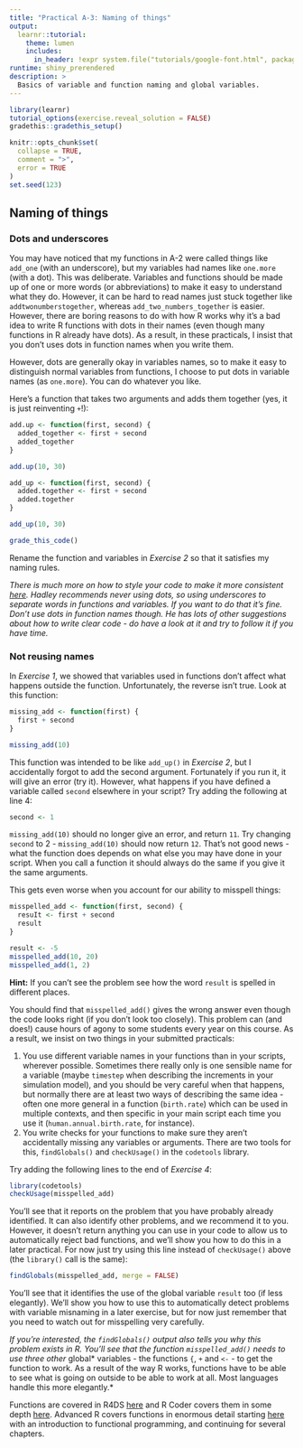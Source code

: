 ```yaml
---
title: "Practical A-3: Naming of things"
output:
  learnr::tutorial:
    theme: lumen
    includes:
      in_header: !expr system.file("tutorials/google-font.html", package = "RPiR")
runtime: shiny_prerendered
description: >
  Basics of variable and function naming and global variables.
---
```


```r
library(learnr)
tutorial_options(exercise.reveal_solution = FALSE)
gradethis::gradethis_setup()

knitr::opts_chunk$set(
  collapse = TRUE,
  comment = ">",
  error = TRUE
)
set.seed(123)
```

## Naming of things

### Dots and underscores

You may have noticed that my functions in A-2 were called
things like `add_one` (with an underscore), but my variables had names like
`one.more` (with a dot). This was deliberate. Variables and functions should be
made up of one or more words (or abbreviations) to make it easy to understand
what they do. However, it can be hard to read names just stuck together like
`addtwonumberstogether`, whereas `add_two_numbers_together` is easier.
However, there are boring reasons to do with how R works why it's a bad idea to
write R functions with dots in their names (even though many functions in R
already have dots). As a result, in these practicals, I insist that you don't
uses dots in function names when you write them.

However, dots are generally okay in variables names, so to make it easy to
distinguish normal variables from functions, I choose to put dots in variable
names (as `one.more`). You can do whatever you like.

Here's a function that takes two arguments and adds them together (yes, it
is just reinventing `+`!):

```r
add.up <- function(first, second) {
  added_together <- first + second
  added_together
}

add.up(10, 30)
```

```r
add_up <- function(first, second) {
  added.together <- first + second
  added.together
}

add_up(10, 30)
```

```r
grade_this_code()
```

Rename the function and variables in *Exercise 2* so that it satisfies my
naming rules.

*There is much more on how to style your code to make it more consistent
[here](http://adv-r.had.co.nz/Style.html). Hadley recommends never using dots,
so using underscores to separate words in functions and variables. If you want
to do that it's fine. Don't use dots in function names though. He has lots of
other suggestions about how to write clear code - do have a look at it and try
to follow it if you have time.*

### Not reusing names

In *Exercise 1*, we showed that variables used in functions don't affect what
happens outside the function. Unfortunately, the reverse isn't true. Look at
this function:

```r
missing_add <- function(first) {
  first + second
}

missing_add(10)
```

This function was intended to be like `add_up()` in *Exercise 2*, but I
accidentally forgot to add the second argument. Fortunately if you run it, it
will give an error (try it). However, what happens if you have defined
a variable called `second` elsewhere in your script? Try adding the following
at line 4:

```r
second <- 1
```

`missing_add(10)` should no longer give an error, and return `11`. Try changing
`second` to 2 - `missing_add(10)` should now return `12`. That's not good news -
what the function does depends on what else you may have done in your script.
When you call a function it should always do the same if you give it the same
arguments.

This gets even worse when you account for our ability to misspell things:

```r
misspelled_add <- function(first, second) {
  resuIt <- first + second
  result
}

result <- -5
misspelled_add(10, 20)
misspelled_add(1, 2)
```

<div id="misspelling-hint">
**Hint:** If you can't see the problem see how the word `result` is spelled in
different places.
</div>

You should find that `misspelled_add()` gives the wrong answer even though the
code looks right (if you don't look too closely). This problem can (and does!)
cause hours of agony to some students every year on this course. As a result,
we insist on two things in your submitted practicals:

1. You use different variable names in your functions than in your scripts,
   wherever possible. Sometimes there really only is one sensible name
   for a variable (maybe `timestep` when describing the increments in your
   simulation model), and you should be very careful when that happens, but
   normally there are at least two ways of describing the same idea - often one
   more general in a function (`birth.rate`) which can be used in multiple
   contexts, and then specific in your main script each time you use it
   (`human.annual.birth.rate`, for instance).
2. You write checks for your functions to make sure they aren't accidentally
   missing any variables or arguments. There are two tools for this,
   `findGlobals()` and `checkUsage()` in the `codetools` library.

Try adding the following lines to the end of *Exercise 4*:

```r
library(codetools)
checkUsage(misspelled_add)
```

You'll see that it reports on the problem that you have probably already
identified. It can also identify other problems, and we recommend it to you.
However, it doesn't return anything you can use in your code to allow us to
automatically reject bad functions, and we'll show you how to do this in a
later practical. For now just try using this line instead of `checkUsage()`
above (the `library()` call is the same):

```r
findGlobals(misspelled_add, merge = FALSE)
```

You'll see that it identifies the use of the global variable `result` too
(if less elegantly). We'll show you how to use this to automatically detect
problems with variable misnaming in a later exercise, but for now just remember
that you need to watch out for misspelling very carefully.

*If you're interested, the `findGlobals()` output also tells you why this
problem exists in R. You'll see that the function `misspelled_add()` needs
to use three other *global* variables - the functions `{`, `+` and `<-` - to get
the function to work. As a result of the way R works, functions have to be able
to see what is going on outside to be able to work at all. Most languages handle
this more elegantly.*

Functions are covered in R4DS [here][functions-R4DS] and R Coder covers
them in some depth [here][functions-rcoder]. Advanced R covers functions in
enormous detail starting [here][functions-advanced-r2] with an introduction to
functional programming, and continuing for several chapters.

[functions-R4DS]: https://r4ds.had.co.nz/functions.html
[functions-advanced-r2]: https://adv-r.hadley.nz/fp.html
[functions-rcoder]: https://r-coder.com/function-r

